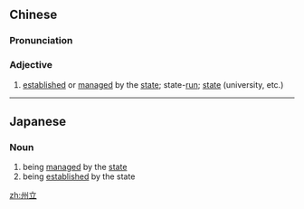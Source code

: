==Chinese==
{{zh-forms}}

===Pronunciation===
{{zh-pron
|m=zhōulì
|c=zau1 laap6,zau1 lap6
|cat=a
}}

===Adjective===
{{zh-adj}}

# [[established]] or [[managed]] by the [[state]]; state-[[run]]; [[state]] (university, etc.)

----

==Japanese==
{{ja-kanjitab|しゅう|りつ|yomi=on}}

===Noun===
{{ja-noun|しゅうりつ}}

# being [[managed]] by the [[state]]
# being [[established]] by the state

[[zh:州立]]